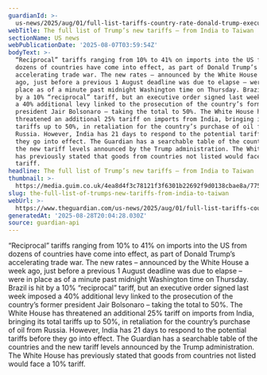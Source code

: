 ```yaml
---
guardianId: >-
  us-news/2025/aug/01/full-list-tariffs-country-rate-donald-trump-executive-order
webTitle: The full list of Trump’s new tariffs – from India to Taiwan
sectionName: US news
webPublicationDate: '2025-08-07T03:59:54Z'
bodyText: >-
  “Reciprocal” tariffs ranging from 10% to 41% on imports into the US from
  dozens of countries have come into effect, as part of Donald Trump’s
  accelerating trade war. The new rates – announced by the White House a week
  ago, just before a previous 1 August deadline was due to elapse – were in
  place as of a minute past midnight Washington time on Thursday. Brazil is hit
  by a 10% “reciprocal” tariff, but an executive order signed last week imposed
  a 40% additional levy linked to the prosecution of the country’s former
  president Jair Bolsonaro – taking the total to 50%. The White House has
  threatened an additional 25% tariff on imports from India, bringing its total
  tariffs up to 50%, in retaliation for the country’s purchase of oil from
  Russia. However, India has 21 days to respond to the potential tariffs before
  they go into effect. The Guardian has a searchable table of the countries and
  the new tariff levels announced by the Trump administration. The White House
  has previously stated that goods from countries not listed would face a 10%
  tariff.
headline: The full list of Trump’s new tariffs – from India to Taiwan
thumbnail: >-
  https://media.guim.co.uk/4ea8d4f3c78121f3f6301b22692f9d0138cbae8a/775_0_6490_5192/500.jpg
slug: the-full-list-of-trumps-new-tariffs-from-india-to-taiwan
webUrl: >-
  https://www.theguardian.com/us-news/2025/aug/01/full-list-tariffs-country-rate-donald-trump-executive-order
generatedAt: '2025-08-28T20:04:28.030Z'
source: guardian-api
---
```

“Reciprocal” tariffs ranging from 10% to 41% on imports into the US from dozens of countries have come into effect, as part of Donald Trump’s accelerating trade war. The new rates – announced by the White House a week ago, just before a previous 1 August deadline was due to elapse – were in place as of a minute past midnight Washington time on Thursday. Brazil is hit by a 10% “reciprocal” tariff, but an executive order signed last week imposed a 40% additional levy linked to the prosecution of the country’s former president Jair Bolsonaro – taking the total to 50%. The White House has threatened an additional 25% tariff on imports from India, bringing its total tariffs up to 50%, in retaliation for the country’s purchase of oil from Russia. However, India has 21 days to respond to the potential tariffs before they go into effect. The Guardian has a searchable table of the countries and the new tariff levels announced by the Trump administration. The White House has previously stated that goods from countries not listed would face a 10% tariff.
